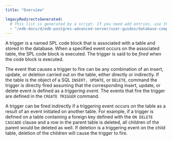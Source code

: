 ```yaml
---
title: "Overview"

legacyRedirectsGenerated:
  # This list is generated by a script. If you need add entries, use the `legacyRedirects` key.
  - "/edb-docs/d/edb-postgres-advanced-server/user-guides/database-compatibility-for-oracle-developers-guide/11/Database_Compatibility_for_Oracle_Developers_Guide.1.084.html"
---
```


<div id="overview" class="registered_link"></div>

A trigger is a named SPL code block that is associated with a table and stored in the database. When a specified event occurs on the associated table, the SPL code block is executed. The trigger is said to be *fired* when the code block is executed.

The event that causes a trigger to fire can be any combination of an insert, update, or deletion carried out on the table, either directly or indirectly. If the table is the object of a SQL `INSERT, UPDATE`, or `DELETE`, command the trigger is directly fired assuming that the corresponding insert, update, or delete event is defined as a *triggering event*. The events that fire the trigger are defined in the `CREATE TRIGGER` command.

A trigger can be fired indirectly if a triggering event occurs on the table as a result of an event initiated on another table. For example, if a trigger is defined on a table containing a foreign key defined with the `ON DELETE CASCADE` clause and a row in the parent table is deleted, all children of the parent would be deleted as well. If deletion is a triggering event on the child table, deletion of the children will cause the trigger to fire.
